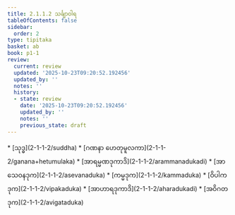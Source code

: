 ```yaml
---
title: 2.1.1.2 သင်္ချာဝါရ
tableOfContents: false
sidebar:
  order: 2
type: tipitaka
basket: ab
book: p1-1
review:
  current: review
  updated: '2025-10-23T09:20:52.192456'
  updated_by: ''
  notes: ''
  history:
  - state: review
    date: '2025-10-23T09:20:52.192456'
    updated_by: ''
    notes: ''
    previous_state: draft
---
```



<ReviewStatus review={frontmatter.review} showDetails={true} />

<HypothesisAnnotation frontmatter={frontmatter} />

<DynamicBreadcrumb />



<TableOfContents book="p1-1" section="2.1.1.2">
* [သုဒ္ဓ](2-1-1-2/suddha)
* [ဂဏနာ ဟေတုမူလကာ](2-1-1-2/ganana+hetumulaka)
* [အာရမ္မဏဒုကာဒိ](2-1-1-2/arammanadukadi)
* [အာသေဝနဒုက](2-1-1-2/asevanaduka)
* [ကမ္မဒုက](2-1-1-2/kammaduka)
* [ဝိပါကဒုက](2-1-1-2/vipakaduka)
* [အာဟာရဒုကာဒိ](2-1-1-2/aharadukadi)
* [အဝိဂတဒုက](2-1-1-2/avigataduka)
</TableOfContents>